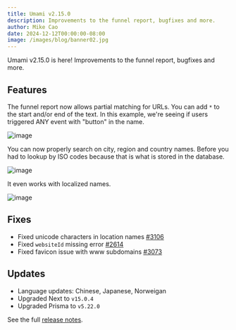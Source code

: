 ```yaml
---
title: Umami v2.15.0
description: Improvements to the funnel report, bugfixes and more.
author: Mike Cao
date: 2024-12-12T00:00:00-08:00
image: /images/blog/banner02.jpg
---
```


Umami v2.15.0 is here! Improvements to the funnel report, bugfixes and more.

## Features

The funnel report now allows partial matching for URLs. You can add `*` to the start and/or end of the text. In this example, we're seeing if users triggered ANY event with "button" in the name.

![image](https://github.com/user-attachments/assets/ec2abbd9-11a1-48f8-8964-dd92e7e5c14e)

You can now properly search on city, region and country names. Before you had to lookup by ISO codes because that is what is stored in the database.

![image](https://github.com/user-attachments/assets/e9ba4554-346a-4789-a575-0ff15dfc9182)

It even works with localized names.

![image](https://github.com/user-attachments/assets/ba3521e9-5c18-4569-b601-7a19e3750721)


## Fixes
- Fixed unicode characters in location names [#3106](https://github.com/umami-software/umami/issues/3106)
- Fixed `websiteId` missing error [#2614](https://github.com/umami-software/umami/issues/2614)
- Fixed favicon issue with www subdomains [#3073](https://github.com/umami-software/umami/issues/3073)

## Updates
- Language updates: Chinese, Japanese, Norweigan
- Upgraded Next to `v15.0.4`
- Upgraded Prisma to `v5.22.0`

See the full [release notes](https://github.com/umami-software/umami/releases/tag/v2.15.0).
